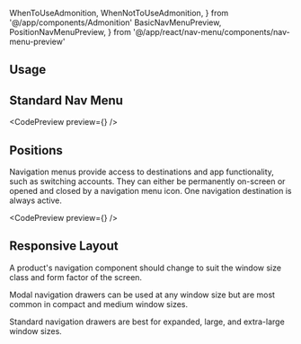 ---
---

  WhenToUseAdmonition,
  WhenNotToUseAdmonition,
} from '@/app/components/Admonition'
  BasicNavMenuPreview,
  PositionNavMenuPreview,
} from '@/app/react/nav-menu/components/nav-menu-preview'

## Usage

<WhenToUseAdmonition description="When you need display a list of navigation links that are not associated with the primary navigation." />

## Standard Nav Menu

<CodePreview preview={<BasicNavMenuPreview />} />

<WhenToUseAdmonition description="When you need display a list of navigation links that show/hide when a button is clicked." />

## Positions

Navigation menus provide access to destinations and app functionality, such as switching accounts. They can either be permanently on-screen or opened and closed by a navigation menu icon. One navigation destination is always active.

<CodePreview preview={<PositionNavMenuPreview />} />

## Responsive Layout

A product's navigation component should change to suit the window size class and form factor of the screen.

Modal navigation drawers can be used at any window size but are most common in compact and medium window sizes.

Standard navigation drawers are best for expanded, large, and extra-large window sizes.
